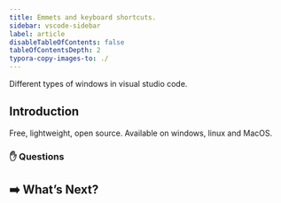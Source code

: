 ```yaml
---
title: Emmets and keyboard shortcuts.
sidebar: vscode-sidebar
label: article
disableTableOfContents: false
tableOfContentsDepth: 2
typora-copy-images-to: ./
---
```


Different types of windows in visual studio code.

## Introduction

Free, lightweight, open source. Available on windows, linux and MacOS.


### ✋ Questions

## ➡️ What’s Next?
